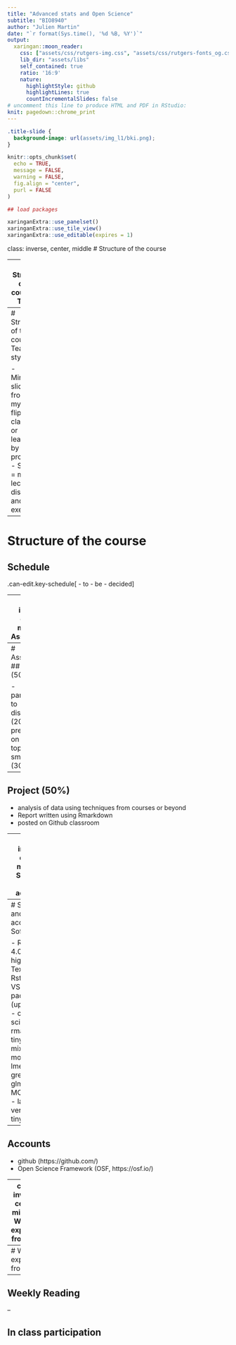 ```yaml
---
title: "Advanced stats and Open Science"
subtitle: "BIO8940"
author: "Julien Martin"
date: "`r format(Sys.time(), '%d %B, %Y')`"
output: 
  xaringan::moon_reader:
    css: ["assets/css/rutgers-img.css", "assets/css/rutgers-fonts_og.css"]
    lib_dir: "assets/libs"
    self_contained: true
    ratio: '16:9'
    nature:
      highlightStyle: github
      highlightLines: true
      countIncrementalSlides: false
# uncomment this line to produce HTML and PDF in RStudio:
knit: pagedown::chrome_print
---
```

```css
.title-slide {
  background-image: url(assets/img_l1/bki.png);
}
```
```r
knitr::opts_chunk$set(
  echo = TRUE,
  message = FALSE,
  warning = FALSE,
  fig.align = "center",
  purl = FALSE
)

## load packages
```

```r
xaringanExtra::use_panelset()
xaringanExtra::use_tile_view()
xaringanExtra::use_editable(expires = 1)
```

class: inverse, center, middle
# Structure of the course

---
# Structure of the course
## Topics

- Intro to github with exercises
- Intro to Open science
- Intro to rmarkdown and to workflowr
- Mixed models
  - Intro, why, when and how
  - Non gaussian, non-linear ?
  - multivariate ?
- p-values and their limits

---
# Structure of the course
## Teaching style

- Minimum slides from myself
- flipped classroom or learning by problems
- Session = mixed of lecture, discussion and exercises

---
# Structure of the course
## Schedule

.can-edit.key-schedule[
- to
- be
- decided
]

---
class: inverse, center, middle
# Assessment

---
# Assessment
## In class (50%)

- participation to discussion (20%)
- presentation on a given topic in small teams (30%)

--

## Project (50%)

- analysis of data using techniques from courses or beyond
- Report written using Rmarkdown
- posted on Github classroom

---
class: inverse, center, middle
# Software and accounts

---
# Software and accounts
## Softwares

- R (version 4.0 or higher)
- Text editor: Rstudio or VSCode
- R packages (up to date)
  - open science: rmarkdown, tinytex
  - mixed models: lme4, gremlin, glmmTMB, MCMCglmm
  - latex: full version or tinytex

--

## Accounts

- github (https://github.com/)
- Open Science Framework (OSF, https://osf.io/)
<!-- - gather.town -->

---
class: inverse, center, middle
# What is expected from you

---
# What is expected from you

--
## Weekly Reading


--

## In class participation